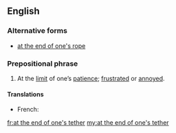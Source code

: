 ==English==

===Alternative forms===
* [[at the end of one's rope]]

===Prepositional phrase===
{{en-prep phrase|[[at]] [[the]] [[end]] [[of]] [[one]][['s|’s]] [[tether]]}}

# {{context|idiomatic|lang=en}} At the [[limit]] of one’s [[patience]]; [[frustrated]] or [[annoyed]].

====Translations====
{{trans-top|At the limit of one’s patience}}
* French: {{t+|fr|au bout du rouleau}}
{{trans-mid}}
{{trans-bottom}}

[[fr:at the end of one's tether]]
[[my:at the end of one's tether]]